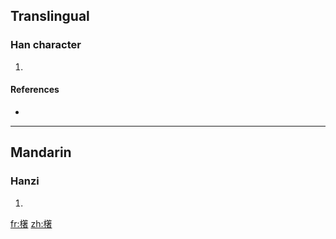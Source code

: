 ==Translingual==

===Han character===
{{Han char|rn=75|rad=木|as=15|sn=19|four=4896<sub>4</sub>|canj=木竹十日 (DHJA)}}

# {{defn|Han|sort=木15}}

====References====
* {{Han ref|kx=0561.030|dkj=15826|dj=0949.300|hdz=21309.030|uh=6AE1|ud=27361|bh=EFE0|bd=61408}}

----

==Mandarin==

===Hanzi===
{{cmn-hanzi|pin=[[zhuó]] ([[zhuo2]])|wg=cho<sup>2</sup>}}

# {{defn|Mandarin|sort=木15}}

[[fr:櫡]]
[[zh:櫡]]
